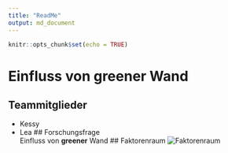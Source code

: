 ```yaml
---
title: "ReadMe"
output: md_document
---
```


```r
knitr::opts_chunk$set(echo = TRUE)
```

# Einfluss von greener Wand 
## Teammitglieder
* Kessy
* Lea
## Forschungsfrage  
Einfluss von **greener** Wand
## Faktorenraum 
![Faktorenraum](ReadMe_grünewand_files/figure-markdown_strict/Faktorenraum_drawio.png)


